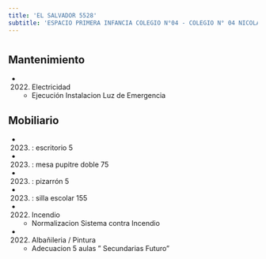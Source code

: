 ```yaml
---
title: 'EL SALVADOR 5528'
subtitle: 'ESPACIO PRIMERA INFANCIA COLEGIO N°04 - COLEGIO N° 04 NICOLAS AVELLANEDA - CAIYJ CLUB AVELLANEDA'
---
```


#


## Mantenimiento

*  (2022) Electricidad 
    + Ejecución Instalacion Luz de Emergencia


## Mobiliario

*  (2023) : escritorio 5 

*  (2023) : mesa pupitre doble 75 

*  (2023) : pizarrón 5 

*  (2023) : silla escolar 155 




*  (2022) Incendio 
    + Normalizacion Sistema contra Incendio

*  (2022) Albañileria / Pintura 
    + Adecuacion 5 aulas " Secundarias Futuro"



